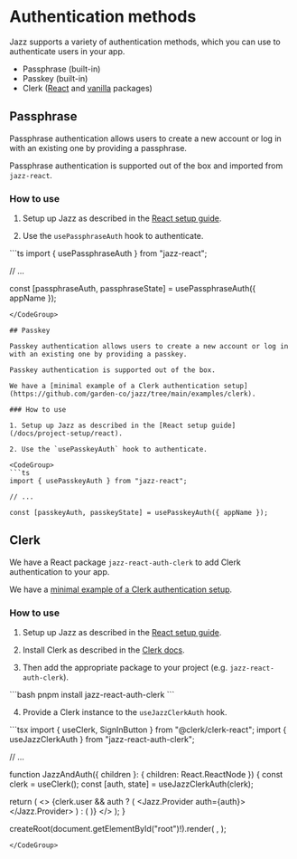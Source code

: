 
# Authentication methods

Jazz supports a variety of authentication methods, which you can use to authenticate users in your app.

- Passphrase (built-in)
- Passkey (built-in)
- Clerk ([React](https://www.npmjs.com/package/jazz-react-auth-clerk) and [vanilla](https://www.npmjs.com/package/jazz-browser-auth-clerk) packages)

## Passphrase

Passphrase authentication allows users to create a new account or log in with an existing one by providing a passphrase.

Passphrase authentication is supported out of the box and imported from `jazz-react`.

### How to use

1. Setup up Jazz as described in the [React setup guide](/docs/project-setup/react).

2. Use the `usePassphraseAuth` hook to authenticate.

<CodeGroup>
```ts
import { usePassphraseAuth } from "jazz-react";

// ...

const [passphraseAuth, passphraseState] = usePassphraseAuth({ appName });
```
</CodeGroup>

## Passkey

Passkey authentication allows users to create a new account or log in with an existing one by providing a passkey.

Passkey authentication is supported out of the box.

We have a [minimal example of a Clerk authentication setup](https://github.com/garden-co/jazz/tree/main/examples/clerk).

### How to use

1. Setup up Jazz as described in the [React setup guide](/docs/project-setup/react).

2. Use the `usePasskeyAuth` hook to authenticate.

<CodeGroup>
```ts
import { usePasskeyAuth } from "jazz-react";

// ...

const [passkeyAuth, passkeyState] = usePasskeyAuth({ appName });
```
</CodeGroup>

## Clerk

We have a React package `jazz-react-auth-clerk` to add Clerk authentication to your app. 

We have a [minimal example of a Clerk authentication setup](https://github.com/garden-co/jazz/tree/main/examples/minimal-auth-clerk).

### How to use

1. Setup up Jazz as described in the [React setup guide](/docs/project-setup/react).

2. Install Clerk as described in the [Clerk docs](https://clerk.com/docs/components/overview).

3. Then add the appropriate package to your project (e.g. `jazz-react-auth-clerk`).

<CodeGroup>
```bash
pnpm install jazz-react-auth-clerk
```
</CodeGroup>

4. Provide a Clerk instance to the `useJazzClerkAuth` hook.

<CodeGroup>
```tsx
import { useClerk, SignInButton } from "@clerk/clerk-react";
import { useJazzClerkAuth } from "jazz-react-auth-clerk";

// ...

function JazzAndAuth({ children }: { children: React.ReactNode }) {
  const clerk = useClerk();
  const [auth, state] = useJazzClerkAuth(clerk);

  return (
    <>
      {clerk.user && auth ? (
        <Jazz.Provider auth={auth}></Jazz.Provider>
      ) : (
        <SignInButton />
      )}
    </>
  );
}

createRoot(document.getElementById("root")!).render(
  <StrictMode>
    <ClerkProvider publishableKey={PUBLISHABLE_KEY} afterSignOutUrl="/">
      <JazzAndAuth>
        <App />
      </JazzAndAuth>
    </ClerkProvider>
  </StrictMode>,
);
```
</CodeGroup>
